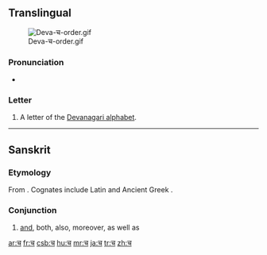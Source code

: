 ==Translingual==
[[File:Deva-च-order.gif|thumb]]

===Pronunciation===
* {{IPA|/tʃə/|lang=mul}}

===Letter===
{{mul-deva|ca}}

# A letter of the [[Devanagari alphabet]].

----

==Sanskrit==

===Etymology===
From {{proto|Indo-European|kʷe|and|lang=sa}}. Cognates include Latin {{term|-que|lang=la}} and Ancient Greek {{term|sc=polytonic|τε|tr=te|lang=grc}}.

===Conjunction===
{{infl|sa|conjunction|sc=Deva|tr=ca}}

# [[and]], both, also, moreover, as well as

[[ar:च]]
[[fr:च]]
[[csb:च]]
[[hu:च]]
[[mr:च]]
[[ja:च]]
[[tr:च]]
[[zh:च]]